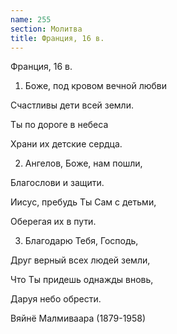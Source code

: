 ```yaml
---
name: 255
section: Молитва
title: Франция, 16 в.
---
```

Франция, 16 в.


1. Боже, под кровом вечной любви

Счастливы дети всей земли.

Ты по дороге в небеса

Храни их детские сердца.


2. Ангелов, Боже, нам пошли,

Благослови и защити.

Иисус, пребудь Ты Сам с детьми,

Оберегая их в пути.


3. Благодарю Тебя, Господь,

Друг верный всех людей земли,

Что Ты придешь однажды вновь,

Даруя небо обрести.


Вяйнё Малмиваара (1879-1958)